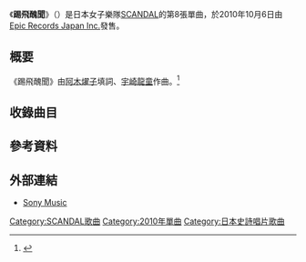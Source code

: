 {{Infobox Single 
| Name = 踢飛醜聞
| Artist = [[SCANDAL|SCANDAL]]
| Album = [[BABY_ACTION|BABY ACTION]]
| A-side =
| B-side =
| Released = 2010年10月6日
| Format = [[單曲|單曲]]
| Recorded =
| Genre = [[J-POP|J-POP]]
| Length = 6:55
| Label = [[Epic_Records_Japan_Inc.|Epic Records Japan Inc.]]
| Writer = [[阿木燿子|阿木燿子]]<br />[[宇崎龍童|宇崎龍童]]
| Producer =
| Certification =
| Chart position = *週榜第3位<small>（[[Oricon公信榜|Oricon]]） </small><ref>{{cite web |url=http://www.oricon.co.jp/search/result.php?kbn=js&types=rnk&year=2010&month=10&week=3&submit4.x=8&submit4.y=9 |language=ja |title=<span lang="ja">2010年10月第3週の邦楽シングルランキング情報</span> |publisher=[[Oricon|Oricon]] |date= |accessdate=2012-12-24 |deadurl=yes |archiveurl=https://web.archive.org/web/20111212135524/http://www.oricon.co.jp/search/result.php?kbn=js&types=rnk&year=2010&month=10&week=3&submit4.x=8&submit4.y=9 |archivedate=2011-12-12 }}</ref>
| Last single = [[遺憾的眼淚|遺憾的眼淚]]<br />（2010年）
| This single = '''踢飛醜聞''' <br />（2010年）
| Next single = [[Pride_(SCANDAL單曲)|Pride]]<br />（2011年）
| Misc =
}}
《'''踢飛醜聞'''》（{{lang-ja|スキャンダルなんかブッ飛ばせ}}）是日本女子樂隊[[SCANDAL|SCANDAL]]的第8張單曲，於2010年10月6日由[[Epic_Records_Japan_Inc.|Epic Records Japan Inc.]]發售。

== 概要 ==
《踢飛醜聞》由[[阿木燿子|阿木燿子]]填詞、[[宇崎龍童|宇崎龍童]]作曲。<ref>{{cite web|url=http://natalie.mu/music/news/38064 |language=ja |title=<span lang="ja">SCANDAL新曲は阿木＆宇崎コンビの“秘蔵”歌謡ロック</span> |publisher=[[娜塔莉_(網站)|natelie]] |date=2010-09-23 |accessdate=2012-12-24}}</ref>

== 收錄曲目 ==
{{tracklist
| headline        = 通常盤
| extra_column    = 編曲
| title1          = 踢飛醜聞
| lyrics1         = [[阿木燿子|阿木燿子]]
| music1          = [[宇崎龍童|宇崎龍童]]
| extra1          = [[藤井丈司|藤井丈司]]
| length1         = 3:29
| title2          = 踢飛醜聞（Instrumental）
| lyrics2         = －
| music2          = －
| extra2          = －
| length2         =
}}
{{tracklist
| headline        = DVD（初回生産限定盤A）
| collapsed = yes
| title1          = [[遺憾的眼淚|遺憾的眼淚]] -SPECIAL CLIP-
}}
{{tracklist
| headline        = DVD（初回生産限定盤B）
| collapsed = yes
| title1          = [[太陽與你所描繪的STORY|太陽與你所描繪的STORY]] -SPECIAL CLIP-
}}
{{tracklist
| headline        = DVD（初回生産限定盤C）
| collapsed = yes
| title1          = [[傷感瞬間|傷感瞬間]] -SPECIAL CLIP-
}}

== 參考資料 ==
{{Reflist}}

== 外部連結 ==
* [http://www.sonymusic.co.jp/Music/Arch/ES/scandal/?ESCL-3142/ Sony Music] {{Wayback|url=http://www.sonymusic.co.jp/Music/Arch/ES/scandal/?ESCL-3142%2F |date=20190924225909 }}{{ja icon}}

{{SCANDAL}}

{{Single-stub}}
{{DEFAULTSORT:SCANDAL Nanka Buttobase}}
[[Category:SCANDAL歌曲|Category:SCANDAL歌曲]]
[[Category:2010年單曲|Category:2010年單曲]]
[[Category:日本史詩唱片歌曲|Category:日本史詩唱片歌曲]]